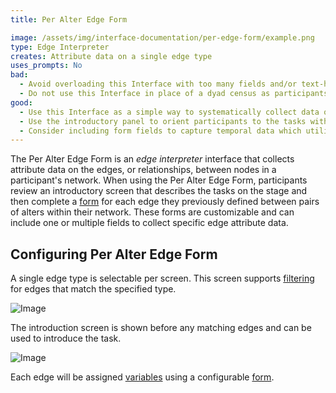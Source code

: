 ```yaml
---
title: Per Alter Edge Form

image: /assets/img/interface-documentation/per-edge-form/example.png
type: Edge Interpreter
creates: Attribute data on a single edge type
uses_prompts: No
bad:
  - Avoid overloading this Interface with too many fields and/or text-heavy prompts.
  - Do not use this Interface in place of a dyad census as participants will only be asked to provide data on existing edges between alters rather than all possible alter combinations. If your study requires a [Dyad Census](../interface-documentation/dyad-census) you can add and configure that Interface in Architect.
good:
  - Use this Interface as a simple way to systematically collect data on edges.
  - Use the introductory panel to orient participants to the tasks within the form they will complete for each edge.
  - Consider including form fields to capture temporal data which utilize [input controls](../key-concepts/input-controls) like the [DatePicker](../key-concepts/input-controls/#date-picker).
---
```


The Per Alter Edge Form is an _edge interpreter_ interface that collects attribute data on the edges, or relationships, between nodes in a participant's network. When using the Per Alter Edge Form, participants review an introductory screen that describes the tasks on the stage and then complete a [form](../key-concepts/forms) for each edge they previously defined between pairs of alters within their network. These forms are customizable and can include one or multiple fields to collect specific edge attribute data.

## Configuring Per Alter Edge Form

A single edge type is selectable per screen. This screen supports [filtering](../key-concepts/network-filtering) for edges that match the
specified type.

![Image](/assets/img/interface-documentation/per-edge-form/architect-edge-type.png)

The introduction screen is shown before any matching edges and can be used to introduce the task.

![Image](/assets/img/interface-documentation/per-edge-form/architect-intro.png)

Each edge will be assigned [variables](../reference/variable-types) using a configurable [form](../key-concepts/forms).

<StandAloneImage
  src="/assets/img/interface-documentation/per-edge-form/architect-form.png"
  caption="Form fields can be re-ordered by dragging, and deleted by clicking the right hand 'x'"
/>
